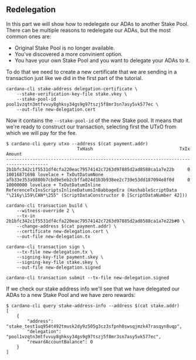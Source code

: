 ## Redelegation

In this part we will show how to redelegate our ADAs to another Stake Pool. There can be multiple reasons to redelegate our ADAs, but the most common ones are:

- Original Stake Pool is no longer available.
- You've discovered a more convinient option.
- You have your own Stake Pool and you want to delegate your ADAs to it.

To do that we need to create a new certificate that we are sending in a transaction just like we did in the first part of the tutorial.
```
cardano-cli stake-address delegation-certificate \
    --stake-verification-key-file stake.vkey \
    --stake-pool-id pool1vzqtn3mtfvvuy8ghksy34gs9g97tszj5f8mr3sn7asy5vk577ec \
    --out-file new-delegation.cert
```
Now it contains the `--stake-pool-id` of the new Stake pool. It means that we're ready to construct our transaction, selecting first the UTxO from which we will pay for the fee.
```
$ cardano-cli query utxo --address $(cat payment.addr)
                           TxHash                                 TxIx        Amount
--------------------------------------------------------------------------------------
2b1bfc342c1f5531df4cfa220eac79574142c7263d97885d2ad8588ca1a7e22b     0        10016871698 lovelace + TxOutDatumNone
afb33e353a9880b7cbd9e5eb2cbffa024d1b3b938ee2c739e53dd187094e8f0d     0        10000000 lovelace + TxOutDatumInline ReferenceTxInsScriptsInlineDatumsInBabbageEra (HashableScriptData "\216y\159\CAN*\255" (ScriptDataConstructor 0 [ScriptDataNumber 42]))
```

```
cardano-cli transaction build \
    --witness-override 2 \
    --tx-in 2b1bfc342c1f5531df4cfa220eac79574142c7263d97885d2ad8588ca1a7e22b#0 \
    --change-address $(cat payment.addr) \
    --certificate new-delegation.cert \
    --out-file new-delegation.tx

cardano-cli transaction sign \
    --tx-file new-delegation.tx \
    --signing-key-file payment.skey \
    --signing-key-file stake.skey \
    --out-file new-delegation.signed

cardano-cli transaction submit --tx-file new-delegation.signed 
```
If we check our stake address info we'll see that we have delegated our ADAs to a new Stake Pool and we have zero rewards:

```
$ cardano-cli query stake-address-info --address $(cat stake.addr)
[
    {
        "address": "stake_test1uq954t492tmusk2dy9z505g3cz3sfpnh0swsqjmzk47rasqyn8uqp",
        "delegation": "pool1vzqtn3mtfvvuy8ghksy34gs9g97tszj5f8mr3sn7asy5vk577ec",
        "rewardAccountBalance": 0
    }
]
```

